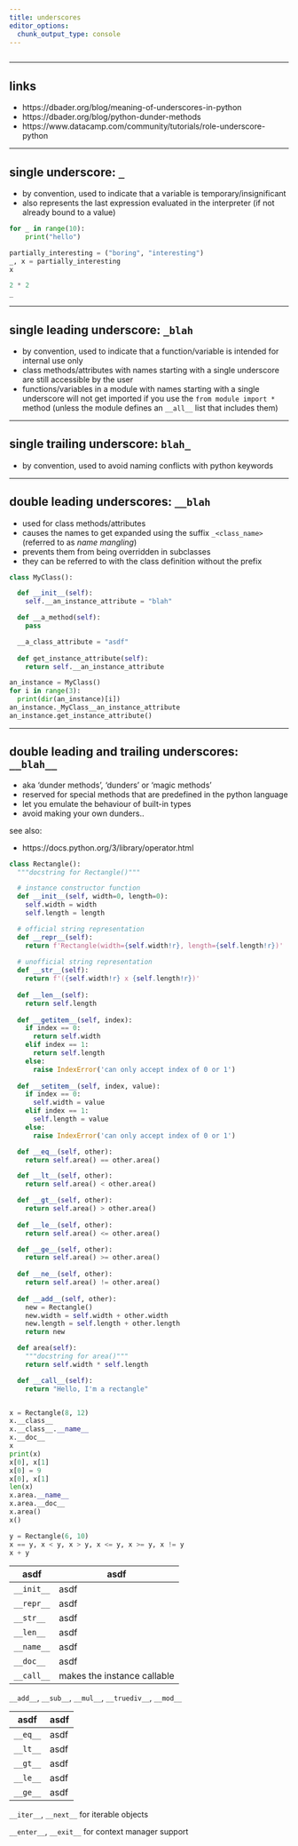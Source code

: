 ```yaml
---
title: underscores
editor_options: 
  chunk_output_type: console
---
```


```r
```

<!-- ********************************************************************* -->

<!-- > Headline -->

<!-- ********************************************************************* -->

<!-- ## faqs -->

*********************************************************************

## links

* https://dbader.org/blog/meaning-of-underscores-in-python  
* https://dbader.org/blog/python-dunder-methods  
* https://www.datacamp.com/community/tutorials/role-underscore-python  

*********************************************************************

## single underscore: `_`

* by convention, used to indicate that a variable is temporary/insignificant  
* also represents the last expression evaluated in the interpreter (if not already bound to a value)  

```python
for _ in range(10):
    print("hello")
```

```python
partially_interesting = ("boring", "interesting")
_, x = partially_interesting
x
```

```python
2 * 2
_
```

*********************************************************************

## single leading underscore: `_blah`

* by convention, used to indicate that a function/variable is intended for internal use only  
* class methods/attributes with names starting with a single underscore are still accessible by the user  
* functions/variables in a module with names starting with a single underscore will not get imported if you use the `from module import *` method (unless the module defines an `__all__` list that includes them)  

*********************************************************************

## single trailing underscore: `blah_`

* by convention, used to avoid naming conflicts with python keywords  

*********************************************************************

## double leading underscores: `__blah`

* used for class methods/attributes 
* causes the names to get expanded using the suffix `_<class_name>` (referred to as *name mangling*)  
* prevents them from being overridden in subclasses    
* they can be referred to with the class definition without the prefix  

```python
class MyClass():

  def __init__(self):
    self.__an_instance_attribute = "blah"

  def __a_method(self):
    pass

  __a_class_attribute = "asdf"
  
  def get_instance_attribute(self):
    return self.__an_instance_attribute

an_instance = MyClass()
for i in range(3):
  print(dir(an_instance)[i])
an_instance._MyClass__an_instance_attribute
an_instance.get_instance_attribute()
```
  
*********************************************************************

## double leading and trailing underscores: `__blah__`

* aka 'dunder methods', 'dunders'  or 'magic methods'  
* reserved for special methods that are predefined in the python language     
* let you emulate the behaviour of built-in types  
* avoid making your own dunders..  

see also:

* https://docs.python.org/3/library/operator.html  

```python
class Rectangle():
  """docstring for Rectangle()"""

  # instance constructor function
  def __init__(self, width=0, length=0):
    self.width = width
    self.length = length

  # official string representation
  def __repr__(self):
    return f'Rectangle(width={self.width!r}, length={self.length!r})'
    
  # unofficial string representation
  def __str__(self):
    return f'({self.width!r} x {self.length!r})'
    
  def __len__(self):
    return self.length
    
  def __getitem__(self, index):
    if index == 0:
      return self.width
    elif index == 1:
      return self.length
    else:
      raise IndexError('can only accept index of 0 or 1')
    
  def __setitem__(self, index, value):
    if index == 0:
      self.width = value
    elif index == 1:
      self.length = value
    else:
      raise IndexError('can only accept index of 0 or 1')

  def __eq__(self, other):
    return self.area() == other.area()

  def __lt__(self, other):
    return self.area() < other.area()

  def __gt__(self, other):
    return self.area() > other.area()
    
  def __le__(self, other):
    return self.area() <= other.area()

  def __ge__(self, other):
    return self.area() >= other.area()
    
  def __ne__(self, other):
    return self.area() != other.area()
    
  def __add__(self, other):
    new = Rectangle()
    new.width = self.width + other.width
    new.length = self.length + other.length
    return new

  def area(self):
    """docstring for area()"""
    return self.width * self.length

  def __call__(self):
    return "Hello, I'm a rectangle"


x = Rectangle(8, 12)
x.__class__
x.__class__.__name__
x.__doc__
x
print(x)
x[0], x[1]
x[0] = 9
x[0], x[1]
len(x)
x.area.__name__
x.area.__doc__
x.area()
x()

y = Rectangle(6, 10)
x == y, x < y, x > y, x <= y, x >= y, x != y
x + y
```

asdf | asdf
------------- | -------------
`__init__` | asdf
`__repr__` | asdf
`__str__` | asdf
`__len__` | asdf
`__name__` | asdf
`__doc__` | asdf
`__call__` | makes the instance callable


`__add__`, `__sub__`, `__mul__`, `__truediv__`, `__mod__`


asdf | asdf
------------- | -------------
`__eq__` | asdf
`__lt__` | asdf
`__gt__` | asdf
`__le__` | asdf
`__ge__` | asdf

`__iter__`, `__next__` for iterable objects

`__enter__`, `__exit__` for context manager support

<!-- ********************************************************************* -->

<!-- ## appendix: dir -->

<!-- ```{python} -->
<!-- from pprint import pprint -->
<!-- import todo -->
<!-- pprint(dir(todo)) -->
<!-- ``` -->